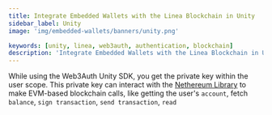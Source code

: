 ```yaml
---
title: Integrate Embedded Wallets with the Linea Blockchain in Unity
sidebar_label: Unity
image: 'img/embedded-wallets/banners/unity.png'

keywords: [unity, linea, web3auth, authentication, blockchain]
description: 'Integrate Embedded Wallets with the Linea Blockchain in Unity'
---
```



<SEO
  title="Integrate Embedded Wallets with the Linea Blockchain in Unity"
  description="Integrate Embedded Wallets with the Linea Blockchain in Unity"
  image="https://docs.metamask.io/img/embedded-wallets/banners/linea.png"
  slug="/embedded-wallets/connect-blockchain/evm/linea/unity"
/>

While using the Web3Auth Unity SDK, you get the private key within the user scope. This private key can interact with the [Nethereum Library](https://nethereum.com/) to make EVM-based blockchain calls, like getting the user's `account`, fetch `balance`, `sign transaction`, `send transaction`, `read`
